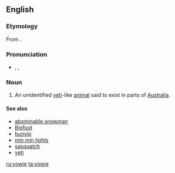 ==English==
{{wikipedia|Yowie (cryptid)}}

===Etymology===
From {{etyl|kld|en}} {{term|lang=kld|yuwi||dream spirit}}.

===Pronunciation===
* {{enPR|you'wi}}, {{IPA|/ˈjaʊwi/}}, {{X-SAMPA|/"jaUwi/}}

===Noun===
{{en-noun|yowies}}

# {{context|Australia|cryptozoology}} An unidentified [[yeti]]-like [[animal]] said to exist in parts of [[Australia]].

====See also====
* [[abominable snowman]]
* [[Bigfoot]]
* [[bunyip]]
* [[min min lights]]
* [[sasquatch]]
* [[yeti]]

[[ru:yowie]]
[[ta:yowie]]